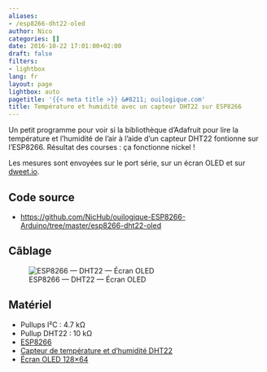 ```yaml
---
aliases:
- /esp8266-dht22-oled
author: Nico
categories: []
date: 2016-10-22 17:01:00+02:00
draft: false
filters:
- lightbox
lang: fr
layout: page
lightbox: auto
pagetitle: '{{< meta title >}} &#8211; ouilogique.com'
title: Température et humidité avec un capteur DHT22 sur ESP8266
---
```


Un petit programme pour voir si la bibliothèque d’Adafruit pour lire la température et l’humidité de l’air à l’aide d’un capteur DHT22 fontionne sur l’ESP8266. Résultat des courses : ça fonctionne nickel !

Les mesures sont envoyées sur le port série, sur un écran OLED et sur [dweet.io](http://dweet.io).

## Code source

-   <https://github.com/NicHub/ouilogique-ESP8266-Arduino/tree/master/esp8266-dht22-oled>

## Câblage

![ESP8266 — DHT22 — Écran OLED][img_1]

[img_1]: ./images/esp8266-dht22-oled-001-lowres.jpg

## Matériel

-   Pullups I²C : 4.7 kΩ
-   Pullup DHT22 : 10 kΩ
-   [ESP8266][1]
-   [Capteur de température et d’humidité DHT22][2]
-   [Écran OLED 128×64][3]

[1]: https://s.click.aliexpress.com/e/_DlvIANV
[2]: https://s.click.aliexpress.com/e/_DlfrxI7
[3]: http://s.click.aliexpress.com/e/ZvFYzNZFq

